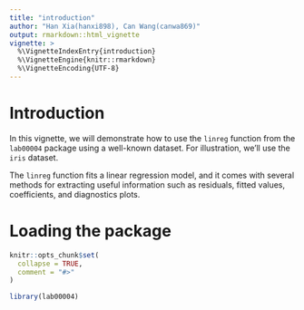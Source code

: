 ```yaml
---
title: "introduction"
author: "Han Xia(hanxi898), Can Wang(canwa869)"
output: rmarkdown::html_vignette
vignette: >
  %\VignetteIndexEntry{introduction}
  %\VignetteEngine{knitr::rmarkdown}
  %\VignetteEncoding{UTF-8}
---
```

# Introduction

In this vignette, we will demonstrate how to use the `linreg` function from the `lab00004` package using a well-known dataset. For illustration, we'll use the `iris` dataset.

The `linreg` function fits a linear regression model, and it comes with several methods for extracting useful information such as residuals, fitted values, coefficients, and diagnostics plots.

# Loading the package
```r
knitr::opts_chunk$set(
  collapse = TRUE,
  comment = "#>"
)
```

```r
library(lab00004)
```
